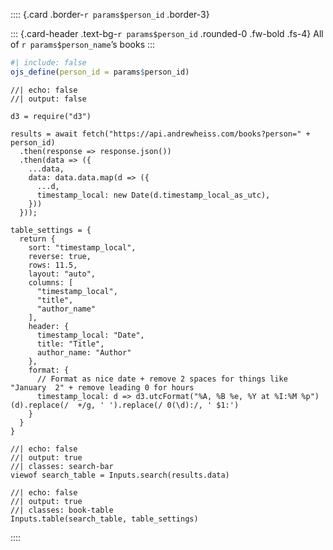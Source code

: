 :::: {.card .border-`r params$person_id` .border-3}

::: {.card-header .text-bg-`r params$person_id` .rounded-0 .fw-bold .fs-4}
All of `r params$person_name`'s books
:::

::: {.card-body}

```r
#| include: false
ojs_define(person_id = params$person_id)
```

```ojs
//| echo: false
//| output: false

d3 = require("d3")

results = await fetch("https://api.andrewheiss.com/books?person=" + person_id)
  .then(response => response.json())
  .then(data => ({
    ...data,
    data: data.data.map(d => ({
      ...d,
      timestamp_local: new Date(d.timestamp_local_as_utc),
    }))
  }));

table_settings = {
  return {
    sort: "timestamp_local",
    reverse: true,
    rows: 11.5,
    layout: "auto",
    columns: [
      "timestamp_local",
      "title",
      "author_name"
    ],
    header: {
      timestamp_local: "Date",
      title: "Title",
      author_name: "Author"
    },
    format: {
      // Format as nice date + remove 2 spaces for things like "January  2" + remove leading 0 for hours
      timestamp_local: d => d3.utcFormat("%A, %B %e, %Y at %I:%M %p")(d).replace(/  +/g, ' ').replace(/ 0(\d):/, ' $1:')
    }
  }
}
```

```ojs
//| echo: false
//| output: true
//| classes: search-bar
viewof search_table = Inputs.search(results.data)
```

```ojs
//| echo: false
//| output: true
//| classes: book-table
Inputs.table(search_table, table_settings)
```

:::
::::

